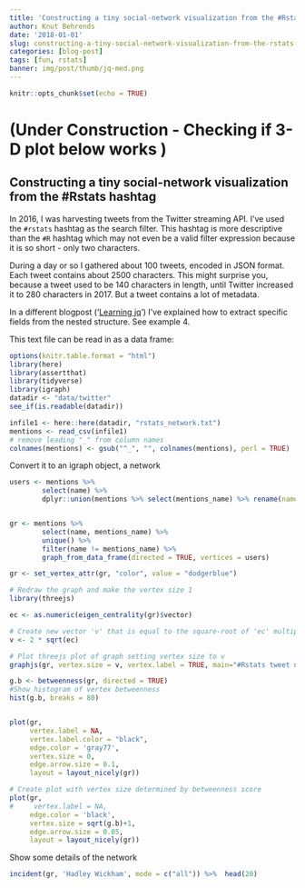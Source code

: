 ```yaml
---
title: 'Constructing a tiny social-network visualization from the #Rstats hashtag'
author: Knut Behrends
date: '2018-01-01'
slug: constructing-a-tiny-social-network-visualization-from-the-rstats-hashtag
categories: [blog-post]
tags: [fun, rstats]
banner: img/post/thumb/jq-med.png
---
```


```r
knitr::opts_chunk$set(echo = TRUE)
```

# (Under Construction - Checking if 3-D plot below works )

## Constructing a tiny social-network visualization from the #Rstats hashtag

In 2016, I was harvesting tweets from the Twitter streaming API. I've used the `#rstats` hashtag as the search filter. This hashtag is more descriptive than the `#R` hashtag which may not even be a valid filter expression because it is so short - only two characters.

During a day or so I gathered about 100 tweets, encoded in JSON format.  
Each tweet contains about 2500 characters. This might surprise you, because a tweet used to be 140 characters in length, until Twitter increased it to 280 characters in 2017. But a tweet contains a lot of metadata.


In a different blogpost ('[Learning jq](/post/2017/12/learning-jq)')  I've explained how to extract specific fields from the nested structure. See example 4.

This text file can be read in as a data frame:

```r
options(knitr.table.format = "html") 
library(here)
library(assertthat)
library(tidyverse)
library(igraph)
datadir <- "data/twitter"
see_if(is.readable(datadir))

infile1 <- here::here(datadir, "rstats_network.txt")
mentions <- read_csv(infile1)
# remove leading "_" from column names
colnames(mentions) <- gsub("^_", "", colnames(mentions), perl = TRUE)
```

Convert it to an igraph object, a network
```r
users <- mentions %>% 
        select(name) %>% 
        dplyr::union(mentions %>% select(mentions_name) %>% rename(name ="mentions_name"))


gr <- mentions %>% 
        select(name, mentions_name) %>%
        unique() %>% 
        filter(name != mentions_name) %>% 
        graph_from_data_frame(directed = TRUE, vertices = users)

gr <- set_vertex_attr(gr, "color", value = "dodgerblue")

# Redraw the graph and make the vertex size 1
library(threejs)

ec <- as.numeric(eigen_centrality(gr)$vector)

# Create new vector 'v' that is equal to the square-root of 'ec' multiplied by 5
v <- 2 * sqrt(ec)

# Plot threejs plot of graph setting vertex size to v
graphjs(gr, vertex.size = v, vertex.label = TRUE, main="#Rstats tweet network, 2016")

```

```r
g.b <- betweenness(gr, directed = TRUE)
#Show histogram of vertex betweenness
hist(g.b, breaks = 80)


plot(gr,
     vertex.label = NA,
     vertex.label.color = "black", 
     edge.color = 'gray77',
     vertex.size = 0,
     edge.arrow.size = 0.1,
     layout = layout_nicely(gr))

# Create plot with vertex size determined by betweenness score
plot(gr, 
#     vertex.label = NA,
     edge.color = 'black',
     vertex.size = sqrt(g.b)+1,
     edge.arrow.size = 0.05,
     layout = layout_nicely(gr))
```

Show some details of the network

```r
incident(gr, 'Hadley Wickham', mode = c("all")) %>%  head(20)
```

